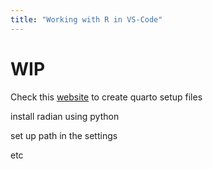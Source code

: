 ```yaml
---
title: "Working with R in VS-Code"
---
```


# WIP
Check this [website](https://cran.r-project.org/web/packages/rUM/vignettes/O1_make_research_project.html) to create quarto setup files 

install radian using python

set up path in the settings

etc
